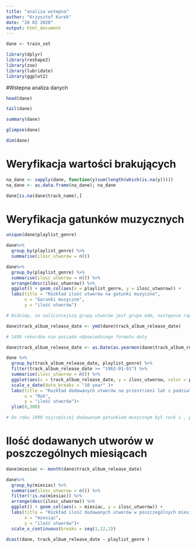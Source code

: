 ```yaml
---
title: "analiza wstepna"
author: "Krzysztof Kurek"
date: "20 02 2020"
output: html_document
---
```


```r
dane <- train_set

library(dplyr)
library(reshape2)
library(zoo)
library(lubridate)
library(ggplot2)
```

#Wstepna analiza danych
```r
head(dane)
```
```r
tail(dane)
```
```r
summary(dane)
```
```r
glimpse(dane)
```
```r
dim(dane)
```

# Weryfikacja wartości brakujących
```r
na_dane <- sapply(dane, function(y)sum(length(which(is.na(y)))))
na_dane <- as.data.frame(na_dane); na_dane
```
```r
dane[is.na(dane$track_name),]

```
# Weryfikacja gatunków muzycznych
```r
unique(dane$playlist_genre)
```
```r
dane%>% 
  group_by(playlist_genre) %>% 
  summarise(ilosc_utworow = n())
```
```r
dane%>% 
  group_by(playlist_genre) %>% 
  summarise(ilosc_utworow = n()) %>%
  arrange(desc(ilosc_utworow)) %>% 
  ggplot() + geom_col(aes(x = playlist_genre, y = ilosc_utworow)) +
  labs(title = "Rozkład ilość utworów na gatunki muzyczne",
       x = "Garunki muzyczne",
       y = "ilość utworów")

# Widzimy, że naliczniejszą grupą utworów jest grupa edm, następnie rap i pop
```
```r
dane$track_album_release_date <- ymd(dane$track_album_release_date)

# 1498 rekordów nie posiada odpowiedniego formatu daty

dane$track_album_release_date <- as.Date(as.yearmon(dane$track_album_release_date, "%Y%m"))

dane %>% 
  group_by(track_album_release_date, playlist_genre) %>% 
  filter(track_album_release_date >= "1963-01-01") %>% 
  summarise(ilosc_utworow = n()) %>% 
  ggplot(aes(x = track_album_release_date, y = ilosc_utworow, color = playlist_genre, fill = playlist_genre)) + geom_col()+
  scale_x_date(date_breaks = "10 year" )+
  labs(title = "Rozkład dodawanych utworów na przestrzeni lat z podziałem na gatunki",
       x = "Rok",
       y = "ilość utworów")+
  ylim(0,300)

# Do roku 1990 najczęściej dodawanym gatunkiem muzycznym był rock i , później zaczęto dodawać rap, latyno i Po
```

# Ilość dodawanych utworów w poszczególnych miesiącach
```r
dane$miesiac <- month(dane$track_album_release_date)

dane%>% 
  group_by(miesiac) %>% 
  summarise(ilosc_utworow = n()) %>%
  filter(!is.na(miesiac)) %>% 
  arrange(desc(ilosc_utworow)) %>% 
  ggplot() + geom_col(aes(x = miesiac, y = ilosc_utworow)) +
  labs(title = "Rozkład ilość dodawanych utworów w poszczególnych miesiącach",
       x = "miesiąc",
       y = "ilość utworów")+
  scale_x_continuous(breaks = seq(1,12,1))

```
```r
dcast(dane, track_album_release_date ~ playlist_genre )
```

